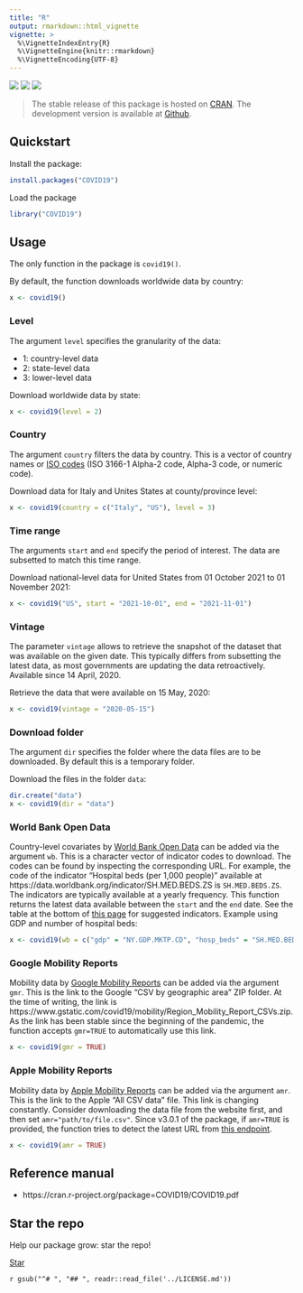 ```yaml
---
title: "R"
output: rmarkdown::html_vignette
vignette: >
  %\VignetteIndexEntry{R}
  %\VignetteEngine{knitr::rmarkdown}
  %\VignetteEncoding{UTF-8}
---
```


[![](https://www.r-pkg.org/badges/version/COVID19)](https://cran.r-project.org/package=COVID19) [![](https://cranlogs.r-pkg.org/badges/last-month/COVID19)](https://cran.r-project.org/package=COVID19) [![](https://img.shields.io/github/stars/covid19datahub/R?style=social)](https://github.com/covid19datahub/R)

> The stable release of this package is hosted on [CRAN](https://cran.r-project.org/package=COVID19). The development version is available at [Github](https://github.com/covid19datahub/R).

## Quickstart

Install the package:

```R
install.packages("COVID19")
```

Load the package

```R
library("COVID19")
```

## Usage

The only function in the package is `covid19()`. 

By default, the function downloads worldwide data by country:

```R
x <- covid19()
```

### Level

The argument `level` specifies the granularity of the data:

- 1: country-level data
- 2: state-level data
- 3: lower-level data

Download worldwide data by state:

```R
x <- covid19(level = 2)
```

### Country

The argument `country` filters the data by country. This is a vector of country names or [ISO codes](https://en.wikipedia.org/wiki/List_of_ISO_3166_country_codes) (ISO 3166-1 Alpha-2 code, Alpha-3 code, or numeric code). 

Download data for Italy and Unites States at county/province level:

```R
x <- covid19(country = c("Italy", "US"), level = 3)
```

### Time range

The arguments `start` and `end` specify the period of interest. The data are subsetted to match this time range.

Download national-level data for United States from 01 October 2021 to 01 November 2021:

```R
x <- covid19("US", start = "2021-10-01", end = "2021-11-01")
```

### Vintage

The parameter `vintage` allows to retrieve the snapshot of the dataset that was available on the given date. This typically differs from subsetting the latest data, as most governments are updating the data retroactively. Available since 14 April, 2020.

Retrieve the data that were available on 15 May, 2020:

```R
x <- covid19(vintage = "2020-05-15")
```

### Download folder

The argument `dir` specifies the folder where the data files are to be downloaded. By default this is a temporary folder. 

Download the files in the folder `data`:

```R
dir.create("data")
x <- covid19(dir = "data")
```

### World Bank Open Data

Country-level covariates by [World Bank Open Data](https://data.worldbank.org/) can be added via the argument `wb`. This is a character vector of indicator codes to download. The codes can be found by inspecting the corresponding URL. For example, the code of the indicator "Hospital beds (per 1,000 people)" available at https://data.worldbank.org/indicator/SH.MED.BEDS.ZS is `SH.MED.BEDS.ZS`. The indicators are typically available at a yearly frequency. This function returns the latest data available between the `start` and the `end` date. See the table at the bottom of [this page](https://datatopics.worldbank.org/universal-health-coverage/coronavirus/) for suggested indicators. Example using GDP and number of hospital beds:

```R
x <- covid19(wb = c("gdp" = "NY.GDP.MKTP.CD", "hosp_beds" = "SH.MED.BEDS.ZS"))
```

### Google Mobility Reports

Mobility data by [Google Mobility Reports](https://www.google.com/covid19/mobility/) can be added via the argument `gmr`. This is the link to the Google "CSV by geographic area" ZIP folder. At the time of writing, the link is https://www.gstatic.com/covid19/mobility/Region_Mobility_Report_CSVs.zip. As the link has been stable since the beginning of the pandemic, the function accepts `gmr=TRUE` to automatically use this link.

```R
x <- covid19(gmr = TRUE)
```

### Apple Mobility Reports

Mobility data by [Apple Mobility Reports](https://covid19.apple.com/mobility) can be added via the argument `amr`. This is the link to the Apple "All CSV data" file. This link is changing constantly. Consider downloading the data file from the website first, and then set `amr="path/to/file.csv"`. Since v3.0.1 of the package, if `amr=TRUE` is provided, the function tries to detect the latest URL from [this endpoint](https://covid19-static.cdn-apple.com/covid19-mobility-data/current/v3/index.json). 

```R
x <- covid19(amr = TRUE)
```

## Reference manual

- https://cran.r-project.org/package=COVID19/COVID19.pdf

## Star the repo

Help our package grow: star the repo! 

<a class="github-button" href="https://github.com/covid19datahub/R" data-icon="octicon-star" data-size="large" data-show-count="true" aria-label="Star covid19datahub/R on GitHub">Star</a>
<script async defer src="https://buttons.github.io/buttons.js"></script>

`r gsub("^# ", "## ", readr::read_file('../LICENSE.md'))`
